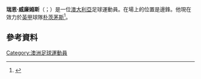 {{noteTA
|G1=Football
|G2=FAcup
|1=zh-hans:瑞恩;zh-hk:賴恩;zh-tw:瑞恩;
|2=zh-hans:威廉姆斯;zh-hk:威廉斯;zh-tw:威廉姆斯;
}}

'''瑞恩·威廉姆斯'''（{{lang-en|Ryan Williams}}；{{bd|1993年|10月28日}}）是一位[[澳大利亞|澳大利亞]]足球運動員。在場上的位置是邊鋒。他現在效力於[[英格蘭足球甲級聯賽|英甲]]球隊[[朴茨茅斯足球俱乐部|朴茨茅斯]]<ref>{{cite web|url=http://www.fulhamfc.com/news/2012/january/31/ryan-williams-joins-ffc|title=Ryan Williams Joins FFC|publisher=Fulham FC|accessdate=31 January 2012|archiveurl=https://web.archive.org/web/20140419204047/http://www.fulhamfc.com/news/2012/january/31/ryan-williams-joins-ffc|archivedate=2014年4月19日|deadurl=yes}}</ref>。

==參考資料==
{{Reflist}}

{{樸茨茅夫球員名單}}

{{DEFAULTSORT: Williams, Ryan}}

[[Category:澳洲足球運動員|Category:澳洲足球運動員]]